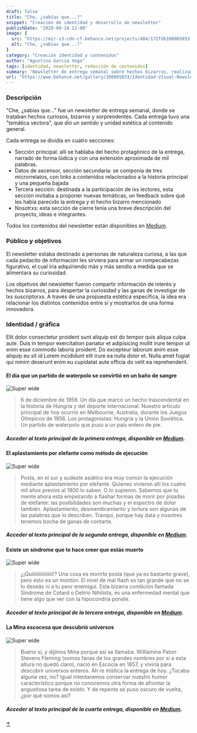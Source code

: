 ```yaml
---
draft: false
title: "Che, ¿sabías que...?"
snippet: "Creación de identidad y desarrollo de newsletter"
publishDate: "2020-09-18 12:00"
image: {
  src: "https://mir-s3-cdn-cf.behance.net/projects/404/172fdb100865033.Y3JvcCw2NzQsNTI3LDcxMywxOTg.png",
  alt: "Che, ¿sabías que...?"
}
category: "Creación identidad y contenidos"
author: "Agustina Garcia Vega"
tags: [identidad, newsletter, redacción de contenidos]
summary: "Newsletter de entrega semanal sobre hechos bizarros, realizado en 2020."
url: "https://www.behance.net/gallery/100865033/Identidad-Visual-Newsletter"
---
```



### <a name="Descripción"></a>Descripción

"Che, ¿sabías que..." fue un newsletter de entrega semanal, donde se trataban hechos curiosos, bizarros y sorprendentes. Cada entrega tuvo una "temática vectora", que dió un sentido y unidad estética al contenido general.

Cada entrega se dividía en cuatro secciones:
- Sección principal: allí se hablaba del hecho protagónico de la entrega, narrado de forma lúdica y con una extensión aproximada de mil palabras.
- Datos de ascensor, sección secundaria: se componía de tres microrrelatos, con links a contenidos relacionados a la historia principal y una pequeña bajada
- Tercera sección: destinada a la participación de lxs lectores, esta sección invitaba a proponer nuevas temáticas, un feedback sobre qué les había parecido la entrega y el hecho bizarro mencionado
- Nosotrxs: esta sección de cierre tenía una breve descripción del proyecto, ideas e integrantes. 


Todos los contenidos del newsletter están disponibles en <a href="https://medium.com/@chesabiasque">Medium</a>.


### Público y objetivos

El newsletter estaba destinado a personas de naturaleza curiosa, a las que cada pedacito de información les sirviera para armar un rompecabezas figurativo, el cual iría adquiriendo más y más sendio a medida que se alimentara su curiosidad.

Los objetivos del newsletter fueron compartir información de interés y hechos bizarros, para despertar la curiosidad y las ganas de investigar de lxs suscriptorxs. A través de una propuesta estética específica, la idea era relacionar los distintos contenidos entre sí y mostrarlos de una forma innovadora.

### Identidad / gráfica

Elit dolor consectetur proident sunt aliquip est do tempor quis aliqua culpa aute. Duis in tempor exercitation pariatur et adipisicing mollit irure tempor ut enim esse commodo laboris proident. Do excepteur laborum anim esse aliquip eu sit id Lorem incididunt elit irure ea nulla dolor et. Nulla amet fugiat qui minim deserunt enim eu cupidatat aute officia do velit ea reprehenderit.

#### El día que un partido de waterpolo se convirtió en un baño de sangre
![Super wide](https://miro.medium.com/v2/resize:fit:720/format:webp/1*7Sv1g1XeqobLdAJieyzcbQ.png)

> 6 de diciembre de 1956. Un día que marcó un hecho trascendental en la historia de Hungría y del deporte internacional. Nuestro artículo principal de hoy ocurrió en Melbourne, Australia, durante los Juegos Olímpicos de 1956. Los protagonistas: Hungría y la Unión Soviética.
Un partido de waterpolo que puso a un país entero de pie.

##### Acceder al texto principal de la primera entrega, disponible en <a href="https://medium.com/che-sab%C3%ADas-que/el-d%C3%ADa-que-un-partido-de-waterpolo-se-convirti%C3%B3-en-un-ba%C3%B1o-de-sangre-f3687a272357">Medium</a>.

#### El aplastamiento por elefante como método de ejecución
![Super wide](https://miro.medium.com/v2/resize:fit:720/format:webp/1*KRJSqqL-10PfSa7unAOweA.png)

> Posta, en el sur y sudeste asiático era muy común la ejecución mediante aplastamiento por elefante. Quienes vivieron allí los cuatro mil años previos al 1900 lo saben. O lo supieron. Sabemos que tu mente ahora está empezando a flashar formas de morir por pisadas de elefante: las posibilidades son muchas y el espectro de dolor también. Aplastamiento, desmembramiento y tortura son algunas de las palabras que lo describen. Tranqui, porque hay data y nosotres tenemos bocha de ganas de contarte.

##### Acceder al texto principal de la segunda entrega, disponible en <a href="https://medium.com/che-sab%C3%ADas-que/el-aplastamiento-por-elefante-como-m%C3%A9todo-de-ejecuci%C3%B3n-daf3dfeab466">Medium</a>.

#### Existe un síndrome que te hace creer que estás muerto
![Super wide](https://miro.medium.com/v2/resize:fit:720/format:webp/1*ZgRu57fqT-AEPUdCIe7Xvg.png)

> ¿¡Quiiiiiiiiiiiiiiiii!? Una cosa es morirte posta (que ya es bastante grave), pero esto es un montón. El nivel de mal flash es tan grande que no se lo deseás ni a tu peor enemigui. Esta bizarra condición llamada Síndrome de Cotard o Delirio Nihilista, es una enfermedad mental que tiene algo que ver con la hipocondría ponele.

##### Acceder al texto principal de la tercera entrega, disponible en <a href="https://medium.com/che-sab%C3%ADas-que/existe-un-s%C3%ADndrome-que-te-hace-creer-que-est%C3%A1s-muerto-567f6db04ad9">Medium</a>.

#### La Mina escocesa que descubrió universos
![Super wide](https://miro.medium.com/v2/resize:fit:720/format:webp/1*3ocSSir4JRfuY-Ulj93LLQ.jpeg)

> Bueno sí, y dijimos Mina porque así se llamaba. Williamina Paton Stevens Fleming (somos fanas de los grandes nombres por si a esta altura no quedó claro), nació en Escocia en 1857, y viviría para descubrir universos enteros. Ah re mística la entrega de hoy. ¿Tocaba alguna vez, no? Igual intentaremos conservar nuestro humor característico porque no conocemos otra forma de afrontar la angustiosa tarea de existir. Y de repente se puso oscuro de vuelta, ¿por qué somos así?

##### Acceder al texto principal de la cuarta entrega, disponible en <a href="https://medium.com/che-sab%C3%ADas-que/la-escocesa-que-descubri%C3%B3-universos-38b92b4d683a">Medium</a>.



[↑](#top)
